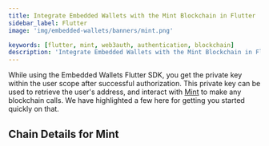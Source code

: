 ```yaml
---
title: Integrate Embedded Wallets with the Mint Blockchain in Flutter
sidebar_label: Flutter
image: 'img/embedded-wallets/banners/mint.png'

keywords: [flutter, mint, web3auth, authentication, blockchain]
description: 'Integrate Embedded Wallets with the Mint Blockchain in Flutter | Embedded Wallets'
---
```



While using the Embedded Wallets Flutter SDK, you get the private key within the user scope after successful authorization. This private key can be used to retrieve the user's address, and interact with [Mint](https://ethereum.org/) to make any blockchain calls. We have highlighted a few here for getting you started quickly on that.

## Chain Details for Mint

<ChainDetailsMint />

<EVMInteraction />
